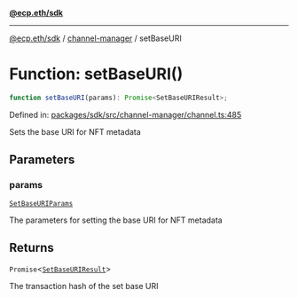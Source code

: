 [**@ecp.eth/sdk**](../../index.mdx)

***

[@ecp.eth/sdk](/sdk-reference/index.mdx) / [channel-manager](/sdk-reference/channel-manager/index.mdx) / setBaseURI

# Function: setBaseURI()

```ts
function setBaseURI(params): Promise<SetBaseURIResult>;
```

Defined in: [packages/sdk/src/channel-manager/channel.ts:485](https://github.com/ecp-eth/comments-monorepo/blob/main/packages/sdk/src/channel-manager/channel.ts#L485)

Sets the base URI for NFT metadata

## Parameters

### params

[`SetBaseURIParams`](/sdk-reference/channel-manager/type-aliases/SetBaseURIParams.mdx)

The parameters for setting the base URI for NFT metadata

## Returns

`Promise`\<[`SetBaseURIResult`](/sdk-reference/channel-manager/type-aliases/SetBaseURIResult.mdx)\>

The transaction hash of the set base URI
